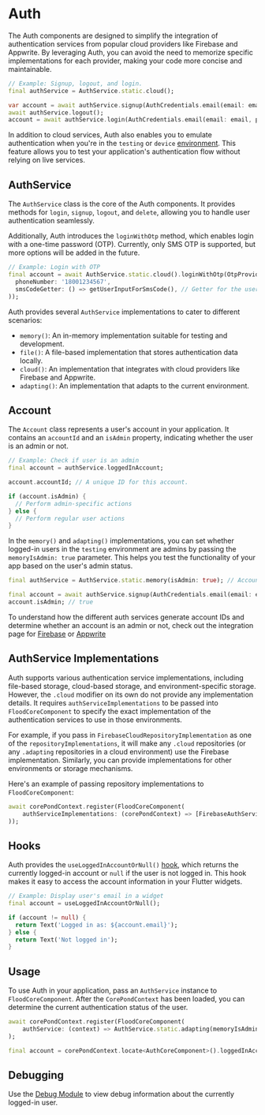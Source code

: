 # Auth

The Auth components are designed to simplify the integration of authentication services from popular cloud providers like Firebase and Appwrite. By leveraging Auth, you can avoid the need to memorize specific implementations for each provider, making your code more concise and maintainable.

```dart
// Example: Signup, logout, and login.
final authService = AuthService.static.cloud();

var account = await authService.signup(AuthCredentials.email(email: email, password: password));
await authService.logout();
account = await authService.login(AuthCredentials.email(email: email, password: password));
```

In addition to cloud services, Auth also enables you to emulate authentication when you're in the `testing` or `device` [environment](/environment). This feature allows you to test your application's authentication flow without relying on live services.

## AuthService

The `AuthService` class is the core of the Auth components. It provides methods for `login`, `signup`, `logout`, and `delete`, allowing you to handle user authentication seamlessly.

Additionally, Auth introduces the `loginWithOtp` method, which enables login with a one-time password (OTP). Currently, only SMS OTP is supported, but more options will be added in the future.

```dart
// Example: Login with OTP
final account = await AuthService.static.cloud().loginWithOtp(OtpProvider.phone(
  phoneNumber: '18001234567',
  smsCodeGetter: () => getUserInputForSmsCode(), // Getter for the user submitting the SMS code they received. Once validated, an `Account` will be returned.
));
```

Auth provides several `AuthService` implementations to cater to different scenarios:

-   `memory()`: An in-memory implementation suitable for testing and development.
-   `file()`: A file-based implementation that stores authentication data locally.
-   `cloud()`: An implementation that integrates with cloud providers like Firebase and Appwrite.
-   `adapting()`: An implementation that adapts to the current environment.

## Account

The `Account` class represents a user's account in your application. It contains an `accountId` and an `isAdmin` property, indicating whether the user is an admin or not.

```dart
// Example: Check if user is an admin
final account = authService.loggedInAccount;

account.accountId; // A unique ID for this account.

if (account.isAdmin) {
  // Perform admin-specific actions
} else {
  // Perform regular user actions
}
```

In the `memory()` and `adapting()` implementations, you can set whether logged-in users in the `testing` environment are admins by passing the `memoryIsAdmin: true` parameter. This helps you test the functionality of your app based on the user's admin status.

```dart
final authService = AuthService.static.memory(isAdmin: true); // Accounts created with this AuthService are admins.

final account = await authService.signup(AuthCredentials.email(email: email, password: password));
account.isAdmin; // true
```

To understand how the different auth services generate account IDs and determine whether an account is an admin or not, check out the integration page for [Firebase](/firebase#authentication) or [Appwrite](/appwrite)

## AuthService Implementations

Auth supports various authentication service implementations, including file-based storage, cloud-based storage, and environment-specific storage. However, the `.cloud` modifier on its own do not provide any implementation details. It requires `authServiceImplementations` to be passed into `FloodCoreComponent` to specify the exact implementation of the authentication services to use in those environments.

For example, if you pass in `FirebaseCloudRepositoryImplementation` as one of the `repositoryImplementations`, it will make any `.cloud` repositories (or any `.adapting` repositories in a cloud environment) use the Firebase implementation. Similarly, you can provide implementations for other environments or storage mechanisms.

Here's an example of passing repository implementations to `FloodCoreComponent`:

```dart
await corePondContext.register(FloodCoreComponent(
    authServiceImplementations: (corePondContext) => [FirebaseAuthServiceImplementation()],
));
```

## Hooks

Auth provides the `useLoggedInAccountOrNull()` [hook](https://pub.dev/packages/flutter_hooks), which returns the currently logged-in account or `null` if the user is not logged in. This hook makes it easy to access the account information in your Flutter widgets.

```dart
// Example: Display user's email in a widget
final account = useLoggedInAccountOrNull();

if (account != null) {
  return Text('Logged in as: ${account.email}');
} else {
  return Text('Not logged in');
}
```

## Usage

To use Auth in your application, pass an `AuthService` instance to `FloodCoreComponent`. After the `CorePondContext` has been loaded, you can determine the current authentication status of the user.

```dart filename="example_core/lib/pond.dart"
await corePondContext.register(FloodCoreComponent(
    authService: (context) => AuthService.static.adapting(memoryIsAdmin: true),
);
```

```dart
final account = corePondContext.locate<AuthCoreComponent>().loggedInAccount;
```

## Debugging

Use the [Debug Module](/debug#auth) to view debug information about the currently logged-in user.

